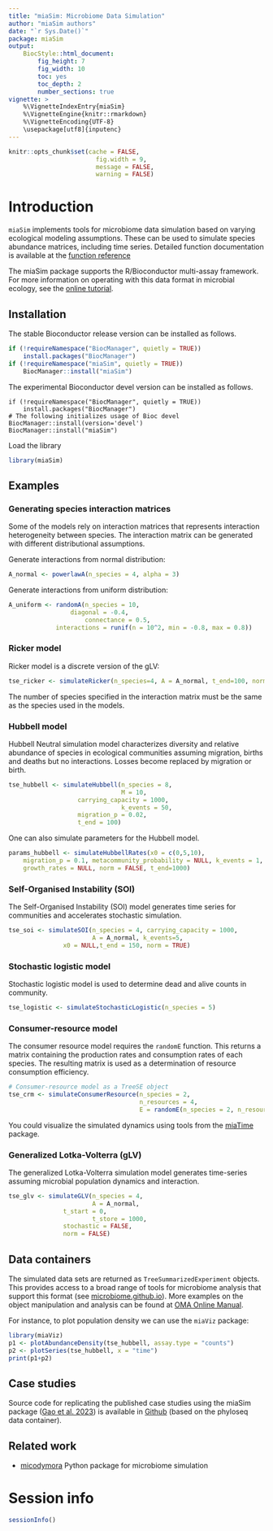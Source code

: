 ```yaml
---
title: "miaSim: Microbiome Data Simulation"
author: "miaSim authors"
date: "`r Sys.Date()`"
package: miaSim
output: 
    BiocStyle::html_document:
        fig_height: 7
        fig_width: 10
        toc: yes
        toc_depth: 2
        number_sections: true
vignette: >
    %\VignetteIndexEntry{miaSim}
    %\VignetteEngine{knitr::rmarkdown}
    %\VignetteEncoding{UTF-8}
    \usepackage[utf8]{inputenc}
---
```


```r
knitr::opts_chunk$set(cache = FALSE,
                        fig.width = 9,
                        message = FALSE,
                        warning = FALSE)
```

# Introduction

`miaSim` implements tools for microbiome data simulation based on
varying ecological modeling assumptions. These can be used to simulate
species abundance matrices, including time series. Detailed function
documentation is available at the [function reference](https://microbiome.github.io/miaSim/reference/index.html)

The miaSim package supports the R/Bioconductor multi-assay
framework. For more information on operating with this data format in
microbial ecology, see the [online
tutorial](https://microbiome.github.io/OMA).


## Installation

The stable Bioconductor release version can be installed as follows.

```r
if (!requireNamespace("BiocManager", quietly = TRUE))
    install.packages("BiocManager")
if (!requireNamespace("miaSim", quietly = TRUE))    
    BiocManager::install("miaSim")
```

The experimental Bioconductor devel version can be installed as follows.

```
if (!requireNamespace("BiocManager", quietly = TRUE))
    install.packages("BiocManager")
# The following initializes usage of Bioc devel
BiocManager::install(version='devel')
BiocManager::install("miaSim")
```


Load the library

```r
library(miaSim)
```


## Examples


### Generating species interaction matrices

Some of the models rely on interaction matrices that represents interaction
heterogeneity between species. The interaction matrix can be generated with
different distributional assumptions.

Generate interactions from normal distribution:

```r
A_normal <- powerlawA(n_species = 4, alpha = 3)
```

Generate interactions from uniform distribution:

```r
A_uniform <- randomA(n_species = 10,
	     	     diagonal = -0.4,
                     connectance = 0.5,
		     interactions = runif(n = 10^2, min = -0.8, max = 0.8))
```


### Ricker model

Ricker model is a discrete version of the gLV:

```r
tse_ricker <- simulateRicker(n_species=4, A = A_normal, t_end=100, norm = FALSE)
```

The number of species specified in the interaction matrix must be the
same as the species used in the models.

### Hubbell model

Hubbell Neutral simulation model characterizes diversity and relative
abundance of species in ecological communities assuming migration,
births and deaths but no interactions. Losses become replaced by
migration or birth.

```r
tse_hubbell <- simulateHubbell(n_species = 8,
                               M = 10,
			       carrying_capacity = 1000,
                               k_events = 50,
			       migration_p = 0.02,
			       t_end = 100)
```

One can also simulate parameters for the Hubbell model.

```r
params_hubbell <- simulateHubbellRates(x0 = c(0,5,10),
    migration_p = 0.1, metacommunity_probability = NULL, k_events = 1, 
    growth_rates = NULL, norm = FALSE, t_end=1000)
```

### Self-Organised Instability (SOI)

The Self-Organised Instability (SOI) model generates time series for
communities and accelerates stochastic simulation.

```r
tse_soi <- simulateSOI(n_species = 4, carrying_capacity = 1000,
                       A = A_normal, k_events=5,
		       x0 = NULL,t_end = 150, norm = TRUE)
```

### Stochastic logistic model

Stochastic logistic model is used to determine dead and alive counts
in community.

```r
tse_logistic <- simulateStochasticLogistic(n_species = 5)
```

### Consumer-resource model

The consumer resource model requires the `randomE` function. This
returns a matrix containing the production rates and consumption rates
of each species. The resulting matrix is used as a determination of
resource consumption efficiency.

```r
# Consumer-resource model as a TreeSE object
tse_crm <- simulateConsumerResource(n_species = 2,
                                    n_resources = 4,
                                    E = randomE(n_species = 2, n_resources = 4))
```

You could visualize the simulated dynamics using tools from the [miaTime](https://microbiome.github.io/miaTime/) package.


### Generalized Lotka-Volterra (gLV)

The generalized Lotka-Volterra simulation model generates time-series assuming
microbial population dynamics and interaction.

```r
tse_glv <- simulateGLV(n_species = 4,
                       A = A_normal,
		       t_start = 0, 
                       t_store = 1000,
		       stochastic = FALSE,
		       norm = FALSE)

```


## Data containers

The simulated data sets are returned as `TreeSummarizedExperiment`
objects. This provides access to a broad range of tools for microbiome
analysis that support this format (see
[microbiome.github.io](http://microbiome.github.io)). More examples on
the object manipulation and analysis can be found at [OMA Online
Manual](https://microbiome.github.io/OMA).

For instance, to plot population density we can use the `miaViz` package:

```r
library(miaViz)
p1 <- plotAbundanceDensity(tse_hubbell, assay.type = "counts")
p2 <- plotSeries(tse_hubbell, x = "time")
print(p1+p2)
```


## Case studies 

Source code for replicating the published case studies using the
miaSim package ([Gao et
al. 2023](https://doi.org/10.1111/2041-210X.14129)) is available in
[Github](https://github.com/microbiome/miaSim/tree/main/inst/extdata/phyloseq) (based on the phyloseq data container).


## Related work

- [micodymora](https://github.com/OSS-Lab/micodymora) Python package for microbiome simulation

# Session info

```r
sessionInfo()
```

